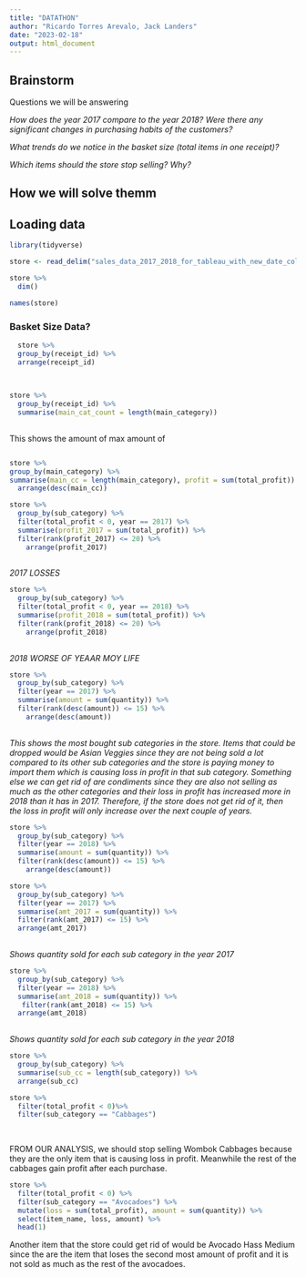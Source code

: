 ```yaml
---
title: "DATATHON"
author: "Ricardo Torres Arevalo, Jack Landers"
date: "2023-02-18"
output: html_document
---
```



## Brainstorm  

Questions we will be answering  

_How does the year 2017 compare to the year 2018? Were there any significant changes in purchasing habits of the customers?_   

_What trends do we notice in the basket size (total items in one receipt)?_  

_Which items should the store stop selling? Why?_  


## How we will solve themm


## Loading data  

```r
library(tidyverse)

store <- read_delim("sales_data_2017_2018_for_tableau_with_new_date_columns.csv")

store %>% 
  dim()

names(store)

```

### Basket Size Data?
```r
  store %>% 
  group_by(receipt_id) %>% 
  arrange(receipt_id)  
  
  
```

```r
store %>% 
  group_by(receipt_id) %>% 
  summarise(main_cat_count = length(main_category)) 
  
```

This shows the amount of max amount of 

```r

```


```r

store %>% 
group_by(main_category) %>% 
summarise(main_cc = length(main_category), profit = sum(total_profit)) %>% 
  arrange(desc(main_cc))

```
```r
store %>% 
  group_by(sub_category) %>% 
  filter(total_profit < 0, year == 2017) %>% 
  summarise(profit_2017 = sum(total_profit)) %>% 
  filter(rank(profit_2017) <= 20) %>% 
    arrange(profit_2017)
  
```

*2017 LOSSES*

```r
store %>% 
  group_by(sub_category) %>% 
  filter(total_profit < 0, year == 2018) %>% 
  summarise(profit_2018 = sum(total_profit)) %>% 
  filter(rank(profit_2018) <= 20) %>% 
    arrange(profit_2018)
  
```

*2018 WORSE OF YEAAR MOY LIFE*

```r
store %>% 
  group_by(sub_category) %>% 
  filter(year == 2017) %>% 
  summarise(amount = sum(quantity)) %>% 
  filter(rank(desc(amount)) <= 15) %>% 
    arrange(desc(amount))
  
```

*This shows the most bought sub categories in the store. Items that could be dropped would be Asian Veggies since they are not being sold a lot compared to its other sub categories and the store is paying money to import them which is causing loss in profit in that sub category. Something else we can get rid of are condiments since they are also not selling as much as the other categories and their loss in profit has increased more in 2018 than it has in 2017. Therefore, if the store does not get rid of it, then the loss in profit will only increase over the next couple of years. *

```r
store %>% 
  group_by(sub_category) %>% 
  filter(year == 2018) %>% 
  summarise(amount = sum(quantity)) %>% 
  filter(rank(desc(amount)) <= 15) %>% 
    arrange(desc(amount))
```


```r
store %>% 
  group_by(sub_category) %>% 
  filter(year == 2017) %>% 
  summarise(amt_2017 = sum(quantity)) %>% 
  filter(rank(amt_2017) <= 15) %>% 
  arrange(amt_2017)
   
```

*Shows quantity sold for each sub category in the year 2017*


```r
store %>% 
  group_by(sub_category) %>% 
  filter(year == 2018) %>% 
  summarise(amt_2018 = sum(quantity)) %>% 
   filter(rank(amt_2018) <= 15) %>% 
  arrange(amt_2018)
   
```

_Shows quantity sold for each sub category in the year 2018_  

```r
store %>% 
  group_by(sub_category) %>% 
  summarise(sub_cc = length(sub_category)) %>%
  arrange(sub_cc)
```

  
```r
store %>% 
  filter(total_profit < 0)%>% 
  filter(sub_category == "Cabbages") 
  
  
```
  
FROM OUR ANALYSIS, we should stop selling Wombok Cabbages because they are the only item that is causing loss in profit. Meanwhile the rest of the cabbages gain profit after each purchase.



```r
store %>% 
  filter(total_profit < 0) %>% 
  filter(sub_category == "Avocadoes") %>% 
  mutate(loss = sum(total_profit), amount = sum(quantity)) %>% 
  select(item_name, loss, amount) %>% 
  head(1)
```
Another item that the store could get rid of would be Avocado Hass Medium since the are the item that loses the second most amount of profit and it is not sold as much as the rest of the avocadoes.





